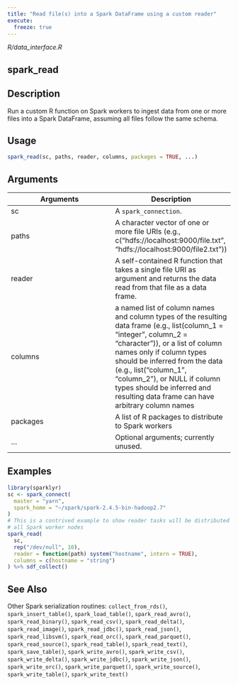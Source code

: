 ```yaml
---
title: "Read file(s) into a Spark DataFrame using a custom reader"
execute:
  freeze: true
---
```


*R/data_interface.R*

## spark_read

## Description
Run a custom R function on Spark workers to ingest data from one or more files into a Spark DataFrame, assuming all files follow the same schema. 


## Usage
```r
spark_read(sc, paths, reader, columns, packages = TRUE, ...) 
```

## Arguments
|Arguments|Description|
|---|---|
| sc | A `spark_connection`. |
| paths | A character vector of one or more file URIs (e.g., c("hdfs://localhost:9000/file.txt", "hdfs://localhost:9000/file2.txt")) |
| reader | A self-contained R function that takes a single file URI as argument and returns the data read from that file as a data frame. |
| columns | a named list of column names and column types of the resulting data frame (e.g., list(column_1 = "integer", column_2 = "character")), or a list of column names only if column types should be inferred from the data (e.g., list("column_1", "column_2"), or NULL if column types should be inferred and resulting data frame can have arbitrary column names |
| packages | A list of R packages to distribute to Spark workers |
| ... | Optional arguments; currently unused. |





## Examples
```r
library(sparklyr) 
sc <- spark_connect( 
  master = "yarn", 
  spark_home = "~/spark/spark-2.4.5-bin-hadoop2.7" 
) 
# This is a contrived example to show reader tasks will be distributed across 
# all Spark worker nodes 
spark_read( 
  sc, 
  rep("/dev/null", 10), 
  reader = function(path) system("hostname", intern = TRUE), 
  columns = c(hostname = "string") 
) %>% sdf_collect() 
```

## See Also
Other Spark serialization routines:  `collect_from_rds()`, `spark_insert_table()`, `spark_load_table()`, `spark_read_avro()`, `spark_read_binary()`, `spark_read_csv()`, `spark_read_delta()`, `spark_read_image()`, `spark_read_jdbc()`, `spark_read_json()`, `spark_read_libsvm()`, `spark_read_orc()`, `spark_read_parquet()`, `spark_read_source()`, `spark_read_table()`, `spark_read_text()`, `spark_save_table()`, `spark_write_avro()`, `spark_write_csv()`, `spark_write_delta()`, `spark_write_jdbc()`, `spark_write_json()`, `spark_write_orc()`, `spark_write_parquet()`, `spark_write_source()`, `spark_write_table()`, `spark_write_text()`

